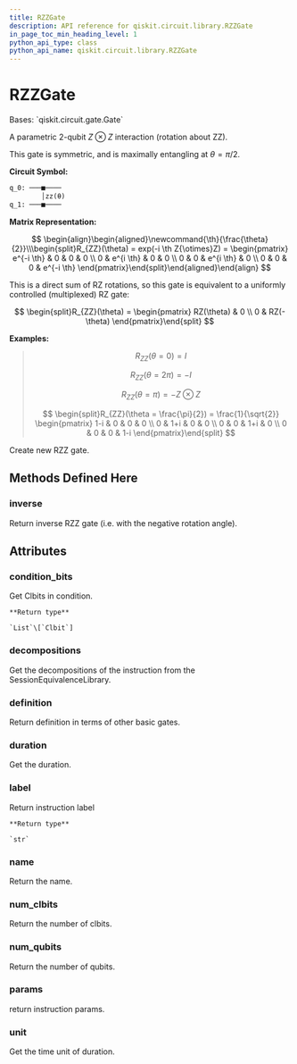 ```yaml
---
title: RZZGate
description: API reference for qiskit.circuit.library.RZZGate
in_page_toc_min_heading_level: 1
python_api_type: class
python_api_name: qiskit.circuit.library.RZZGate
---
```


# RZZGate

<Class id="qiskit.circuit.library.RZZGate" github="https://github.com/qiskit/qiskit/tree/stable/0.20/qiskit/circuit/library/standard_gates/rzz.py" signature="RZZGate(theta, label=None)">
  Bases: `qiskit.circuit.gate.Gate`

  A parametric 2-qubit $Z \otimes Z$ interaction (rotation about ZZ).

  This gate is symmetric, and is maximally entangling at $\theta = \pi/2$.

  **Circuit Symbol:**

  ```python
  q_0: ───■────
          │zz(θ)
  q_1: ───■────
  ```

  **Matrix Representation:**

  $$
   \begin{align}\begin{aligned}\newcommand{\th}{\frac{\theta}{2}}\\\begin{split}R_{ZZ}(\theta) = exp(-i \th Z{\otimes}Z) =
      \begin{pmatrix}
          e^{-i \th} & 0 & 0 & 0 \\
          0 & e^{i \th} & 0 & 0 \\
          0 & 0 & e^{i \th} & 0 \\
          0 & 0 & 0 & e^{-i \th}
      \end{pmatrix}\end{split}\end{aligned}\end{align} 
  $$

  This is a direct sum of RZ rotations, so this gate is equivalent to a uniformly controlled (multiplexed) RZ gate:

  $$
  \begin{split}R_{ZZ}(\theta) =
      \begin{pmatrix}
          RZ(\theta) & 0 \\
          0 & RZ(-\theta)
      \end{pmatrix}\end{split}
  $$

  **Examples:**

  > $$
  > R_{ZZ}(\theta = 0) = I
  > $$
  >
  > $$
  > R_{ZZ}(\theta = 2\pi) = -I
  > $$
  >
  > $$
  > R_{ZZ}(\theta = \pi) = - Z \otimes Z
  > $$
  >
  > $$
  > \begin{split}R_{ZZ}(\theta = \frac{\pi}{2}) = \frac{1}{\sqrt{2}}
  >                         \begin{pmatrix}
  >                             1-i & 0 & 0 & 0 \\
  >                             0 & 1+i & 0 & 0 \\
  >                             0 & 0 & 1+i & 0 \\
  >                             0 & 0 & 0 & 1-i
  >                         \end{pmatrix}\end{split}
  > $$

  Create new RZZ gate.

  ## Methods Defined Here

  ### inverse

  <Function id="qiskit.circuit.library.RZZGate.inverse" name="inverse" signature="RZZGate.inverse()">
    Return inverse RZZ gate (i.e. with the negative rotation angle).
  </Function>

  ## Attributes

  ### condition\_bits

  <Attribute id="qiskit.circuit.library.RZZGate.condition_bits" name="condition_bits">
    Get Clbits in condition.

    **Return type**

    `List`\[`Clbit`]
  </Attribute>

  ### decompositions

  <Attribute id="qiskit.circuit.library.RZZGate.decompositions" name="decompositions">
    Get the decompositions of the instruction from the SessionEquivalenceLibrary.
  </Attribute>

  ### definition

  <Attribute id="qiskit.circuit.library.RZZGate.definition" name="definition">
    Return definition in terms of other basic gates.
  </Attribute>

  ### duration

  <Attribute id="qiskit.circuit.library.RZZGate.duration" name="duration">
    Get the duration.
  </Attribute>

  ### label

  <Attribute id="qiskit.circuit.library.RZZGate.label" name="label">
    Return instruction label

    **Return type**

    `str`
  </Attribute>

  ### name

  <Attribute id="qiskit.circuit.library.RZZGate.name" name="name">
    Return the name.
  </Attribute>

  ### num\_clbits

  <Attribute id="qiskit.circuit.library.RZZGate.num_clbits" name="num_clbits">
    Return the number of clbits.
  </Attribute>

  ### num\_qubits

  <Attribute id="qiskit.circuit.library.RZZGate.num_qubits" name="num_qubits">
    Return the number of qubits.
  </Attribute>

  ### params

  <Attribute id="qiskit.circuit.library.RZZGate.params" name="params">
    return instruction params.
  </Attribute>

  ### unit

  <Attribute id="qiskit.circuit.library.RZZGate.unit" name="unit">
    Get the time unit of duration.
  </Attribute>
</Class>

